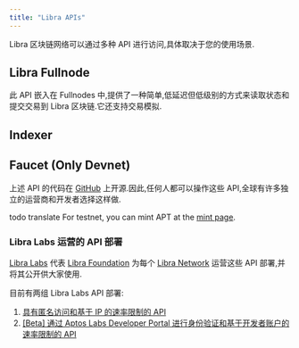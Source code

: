 ```yaml
---
title: "Libra APIs"
---
```


Libra 区块链网络可以通过多种 API 进行访问,具体取决于您的使用场景.

## Libra Fullnode


此 API 嵌入在 Fullnodes 中,提供了一种简单,低延迟但低级别的方式来读取状态和提交交易到 Libra 区块链.它还支持交易模拟.

<CardGrid>
  <LinkCard href="/zh/build/apis/fullnode-rest-api?network=mainnet" title="Libra Fullnode REST API（主网）" description="Libra Fullnode REST API 的主网 API playground" />

  <LinkCard href="/zh/build/apis/fullnode-rest-api?network=testnet" title="Libra Fullnode REST API（测试网）" description="Libra Fullnode REST API 的测试网 API playground" />

  <LinkCard href="/zh/build/apis/fullnode-rest-api?network=devnet" title="Libra Fullnode REST API（开发网）" description="Libra Fullnode REST API 的开发网 API playground" />
</CardGrid>

## Indexer

<CardGrid>
  <LinkCard
    href="/zh/build/indexer"
    title="Indexer GraphQL API"
    description="GraphQL API 提供可传参数可定制的 GraphQL 接口，用于从 Libra 区块链读取状态。
它非常适合与 NFTs、Libra Objects 或自定义 Move 合约进行交互。
在这里了解更多关于 Indexer 支持的 GraphQL API。"
  />

  <LinkCard
    href="/zh/build/indexer/txn-stream"
    title="Transaction Stream API"
    description="这个 GRPC API 将历史和实时交易数据流式传输到索引处理器。
它正在被 Libra Core Indexing 使用，也可以支持自定义应用程序特定的索引处理器
进行实时区块链数据处理。在这里了解更多。"
  />
</CardGrid>

## Faucet (Only Devnet)

<CardGrid>
  <LinkCard href="/zh/build/apis/faucet-api" title="Faucet API" description="该 API 提供在开发网和测试网上接收测试代币的能力。其主要目的是在将应用程序和 Move 合约部署到主网之前进行开发和测试。" />
</CardGrid>

上述 API 的代码在 [GitHub](https://github.com/libra2org/libra2-core) 上开源.因此,任何人都可以操作这些 API,全球有许多独立的运营商和开发者选择这样做.

todo translate
For testnet, you can mint APT at the [mint page](/zh/network/faucet).

### Libra Labs 运营的 API 部署

[Libra Labs](https://aptoslabs.com) 代表 [Libra Foundation](https://aptosfoundation.org/) 为每个 [Libra Network](/zh/network/nodes/networks) 运营这些 API 部署,并将其公开供大家使用.

目前有两组 Libra Labs API 部署:

1. [具有匿名访问和基于 IP 的速率限制的 API](/zh/network/nodes/networks)
2. [\[Beta\] 通过 Aptos Labs Developer Portal 进行身份验证和基于开发者账户的速率限制的 API](/zh/build/apis/aptos-labs-developer-portal)
